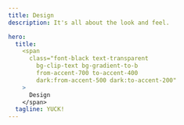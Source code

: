 ```yaml
---
title: Design
description: It's all about the look and feel.

hero:
  title:
    <span
      class="font-black text-transparent
        bg-clip-text bg-gradient-to-b
        from-accent-700 to-accent-400
        dark:from-accent-500 dark:to-accent-200"
    >
      Design
    </span>
  tagline: YUCK!
---
```



<LinkCard
    title="Discover a little more about the design process"
    href="/design/branding/overview"
    description="Learn about the design process and how it can help you."
/>